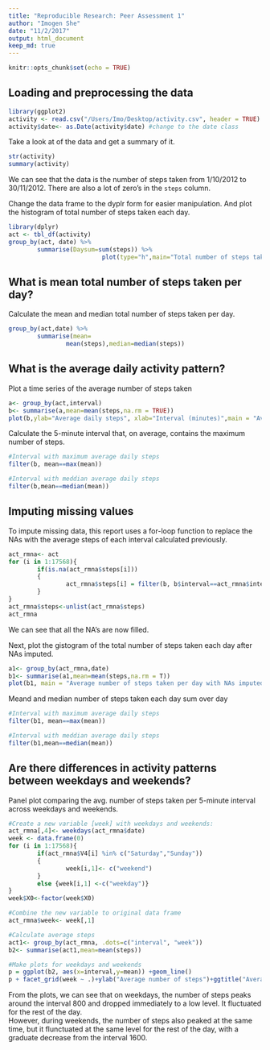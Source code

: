 ```yaml
---
title: "Reproducible Research: Peer Assessment 1"
author: "Imogen She"
date: "11/2/2017"
output: html_document
keep_md: true
---
```


```r
knitr::opts_chunk$set(echo = TRUE)
```

## Loading and preprocessing the data  
```r
library(ggplot2)
activity <- read.csv("/Users/Imo/Desktop/activity.csv", header = TRUE)
activity$date<- as.Date(activity$date) #change to the date class
```  

Take a look at of the data and get a summary of it.  
```r
str(activity)
summary(activity)
```  

We can see that the data is the number of steps taken from 1/10/2012 to 30/11/2012. There are also a lot of zero's in the `steps` column.  


Change the data frame to the dyplr form for easier manipulation. And plot the histogram of total number of steps taken each day.
```r
library(dplyr)
act <- tbl_df(activity)
group_by(act, date) %>%
        summarise(Daysum=sum(steps)) %>%
                          plot(type="h",main="Total number of steps taken each day", xlab="Number of steps",ylab="Date") 
```  

## What is mean total number of steps taken per day?  
Calculate the mean and median total number of steps taken per day.  
```r
group_by(act,date) %>%
        summarise(mean=
                mean(steps),median=median(steps))
```

## What is the average daily activity pattern?   

Plot a time series of the average number of steps taken
```r
a<- group_by(act,interval)
b<- summarise(a,mean=mean(steps,na.rm = TRUE))
plot(b,ylab="Average daily steps", xlab="Interval (minutes)",main = "Average number of steps taken per day in intervals", type = "l")
```

Calculate the 5-minute interval that, on average, contains the maximum number of steps.  
```r
#Interval with maximum average daily steps
filter(b, mean==max(mean))

#Interval with meddian average daily steps
filter(b,mean==median(mean))
```

## Imputing missing values  

To impute missing data, this report uses a for-loop function to replace the NAs with the average steps of each interval calculated previously.   
```r
act_rmna<- act
for (i in 1:17568){
        if(is.na(act_rmna$steps[i]))
        {
                act_rmna$steps[i] = filter(b, b$interval==act_rmna$interval[i])[1,2]
        }
}
act_rmna$steps<-unlist(act_rmna$steps)
act_rmna
```
We can see that all the NA's are now filled.  

Next, plot the gistogram of the total number of steps taken each day after NAs imputed.  

```r
a1<- group_by(act_rmna,date)
b1<- summarise(a1,mean=mean(steps,na.rm = T))
plot(b1, main = "Average number of steps taken per day with NAs imputed",ylab="Average daily steps", xlab="Date", type = "h")
```  

Meand and median number of steps taken each day
sum over day
```R
#Interval with maximum average daily steps
filter(b1, mean==max(mean))

#Interval with meddian average daily steps
filter(b1,mean==median(mean))
```  

## Are there differences in activity patterns between weekdays and weekends?  

Panel plot comparing the avg. number of steps taken per 5-minute interval across weekdays and weekends.  
```r
#Create a new variable [week] with weekdays and weekends:
act_rmna[,4]<- weekdays(act_rmna$date)
week <- data.frame(0)
for (i in 1:17568){
        if(act_rmna$V4[i] %in% c("Saturday","Sunday"))
        {
                week[i,1]<- c("weekend")
        }
        else {week[i,1] <-c("weekday")}
}
week$X0<-factor(week$X0)

#Combine the new variable to original data frame
act_rmna$week<- week[,1]

#Calculate average steps
act1<- group_by(act_rmna, .dots=c("interval", "week"))
b2<- summarise(act1,mean=mean(steps))

#Make plots for weekdays and weekends
p = ggplot(b2, aes(x=interval,y=mean)) +geom_line()
p + facet_grid(week ~ .)+ylab("Average number of steps")+ggtitle("Average number of steps taken in intervals during weekdays and weekends")
```             
  
  From the plots, we can see that on weekdays, the number of steps peaks around the interval 800 and dropped immediately to a low level. It fluctuated for the rest of the day.  
  However, during weekends, the number of steps also peaked at the same time, but it flunctuated at the same level for the rest of the day, with a graduate decrease from the interval 1600.






